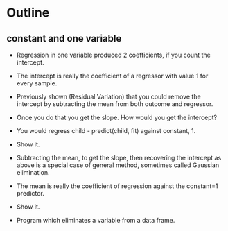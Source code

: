 # Outline

## constant and one variable

* Regression in one variable produced 2 coefficients, if you count the intercept.
* The intercept is really the coefficient of a regressor with value 1 for every sample.
* Previously shown (Residual Variation) that you could remove the intercept by subtracting the mean from both outcome and regressor.
* Once you do that you get the slope. How would you get the intercept?

* You would regress child - predict(child, fit) against constant, 1.
* Show it.

* Subtracting the mean, to get the slope, then recovering the intercept as above is a special case of general method, sometimes called Gaussian elimination.
* The mean is really the coefficient of regression against the constant=1 predictor.
* Show it.

* Program which eliminates a variable from a data frame.
